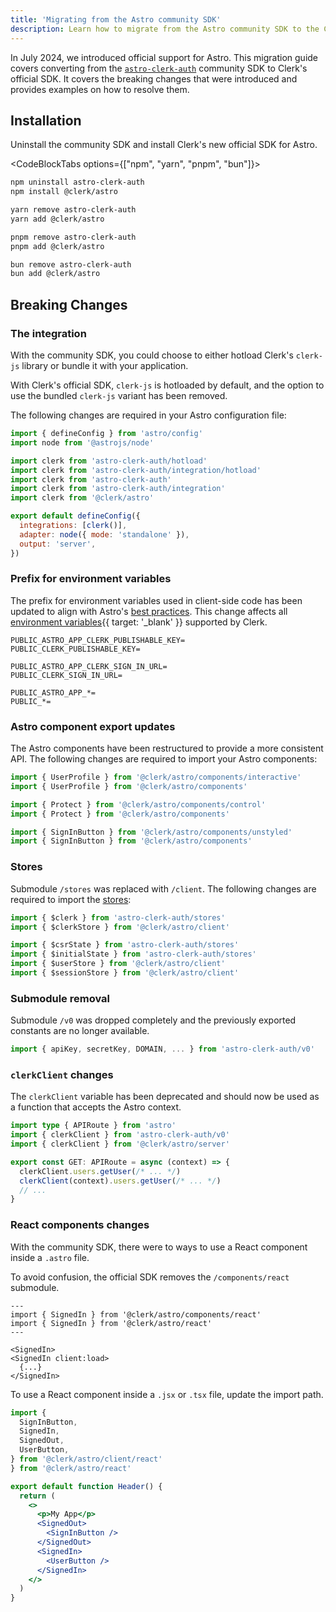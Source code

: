 ```yaml
---
title: 'Migrating from the Astro community SDK'
description: Learn how to migrate from the Astro community SDK to the Clerk Astro SDK.
---
```


In July 2024, we introduced official support for Astro. This migration guide covers converting from the [`astro-clerk-auth`](https://github.com/panteliselef/astro-with-clerk-auth) community SDK to Clerk's official SDK. It covers the breaking changes that were introduced and provides examples on how to resolve them.

## Installation

Uninstall the community SDK and install Clerk's new official SDK for Astro.

<CodeBlockTabs options={["npm", "yarn", "pnpm", "bun"]}>
  ```bash {{ filename: 'terminal' }}
  npm uninstall astro-clerk-auth
  npm install @clerk/astro
  ```

  ```bash {{ filename: 'terminal' }}
  yarn remove astro-clerk-auth
  yarn add @clerk/astro
  ```

  ```bash {{ filename: 'terminal' }}
  pnpm remove astro-clerk-auth
  pnpm add @clerk/astro
  ```

  ```bash {{ filename: 'terminal' }}
  bun remove astro-clerk-auth
  bun add @clerk/astro
  ```
</CodeBlockTabs>

## Breaking Changes

### The integration

With the community SDK, you could choose to either hotload Clerk's `clerk-js` library or bundle it with your application.

With Clerk's official SDK, `clerk-js` is hotloaded by default, and the option to use the bundled `clerk-js` variant has been removed.

The following changes are required in your Astro configuration file:

```js {{ del: [[4, 7]], ins: [8] }}
import { defineConfig } from 'astro/config'
import node from '@astrojs/node'

import clerk from 'astro-clerk-auth/hotload'
import clerk from 'astro-clerk-auth/integration/hotload'
import clerk from 'astro-clerk-auth'
import clerk from 'astro-clerk-auth/integration'
import clerk from '@clerk/astro'

export default defineConfig({
  integrations: [clerk()],
  adapter: node({ mode: 'standalone' }),
  output: 'server',
})
```

### Prefix for environment variables

The prefix for environment variables used in client-side code has been updated to align with Astro's [best practices](https://docs.astro.build/en/guides/environment-variables/). This change affects all [environment variables](/docs/deployments/clerk-environment-variables){{ target: '_blank' }} supported by Clerk.

```{{ del: [1, 4, 7], ins: [2, 5, 8] }}
PUBLIC_ASTRO_APP_CLERK_PUBLISHABLE_KEY=
PUBLIC_CLERK_PUBLISHABLE_KEY=

PUBLIC_ASTRO_APP_CLERK_SIGN_IN_URL=
PUBLIC_CLERK_SIGN_IN_URL=

PUBLIC_ASTRO_APP_*=
PUBLIC_*=

```

### Astro component export updates

The Astro components have been restructured to provide a more consistent API. The following changes are required to import your Astro components:

```js {{ del: [1, 4, 7], ins: [2, 5, 8] }}
import { UserProfile } from '@clerk/astro/components/interactive'
import { UserProfile } from '@clerk/astro/components'

import { Protect } from '@clerk/astro/components/control'
import { Protect } from '@clerk/astro/components'

import { SignInButton } from '@clerk/astro/components/unstyled'
import { SignInButton } from '@clerk/astro/components'
```

### Stores

Submodule `/stores` was replaced with `/client`. The following changes are required to import the [stores](/docs/references/astro/overview#client-side-helpers):

```js {{ del: [1, 4, 5], ins: [2, 6, 7] }}
import { $clerk } from 'astro-clerk-auth/stores'
import { $clerkStore } from '@clerk/astro/client'

import { $csrState } from 'astro-clerk-auth/stores'
import { $initialState } from 'astro-clerk-auth/stores'
import { $userStore } from '@clerk/astro/client'
import { $sessionStore } from '@clerk/astro/client'
```

### Submodule removal

Submodule `/v0` was dropped completely and the previously exported constants are no longer available.

```js {{ prettier: false, del: [1] }}
import { apiKey, secretKey, DOMAIN, ... } from 'astro-clerk-auth/v0'
```

### `clerkClient` changes

The `clerkClient` variable has been deprecated and should now be used as a function that accepts the Astro context.

```ts {{ del: [2, 6], ins: [3, 7] }}
import type { APIRoute } from 'astro'
import { clerkClient } from 'astro-clerk-auth/v0'
import { clerkClient } from '@clerk/astro/server'

export const GET: APIRoute = async (context) => {
  clerkClient.users.getUser(/* ... */)
  clerkClient(context).users.getUser(/* ... */)
  // ...
}
```

### React components changes

With the community SDK, there were to ways to use a React component inside a `.astro` file.

To avoid confusion, the official SDK removes the `/components/react` submodule.

```astro {{ prettier: false, del: [2, 6], ins: [3, 7] }}
---
import { SignedIn } from '@clerk/astro/components/react'
import { SignedIn } from '@clerk/astro/react'
---

<SignedIn>
<SignedIn client:load>
  {...}
</SignedIn>
```

To use a React component inside a `.jsx` or `.tsx` file, update the import path.

```jsx {{ prettier: false, del: [6], ins: [7] }}
import {
  SignInButton,
  SignedIn,
  SignedOut,
  UserButton,
} from '@clerk/astro/client/react'
} from '@clerk/astro/react'

export default function Header() {
  return (
    <>
      <p>My App</p>
      <SignedOut>
        <SignInButton />
      </SignedOut>
      <SignedIn>
        <UserButton />
      </SignedIn>
    </>
  )
}
```
